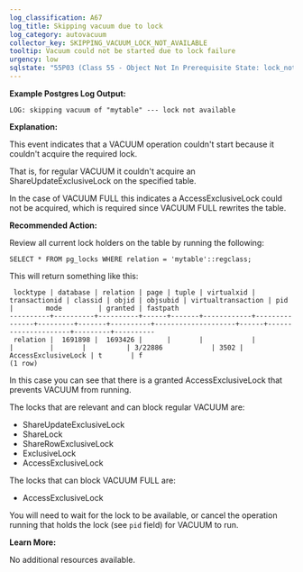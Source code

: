 ```yaml
---
log_classification: A67
log_title: Skipping vacuum due to lock
log_category: autovacuum
collector_key: SKIPPING_VACUUM_LOCK_NOT_AVAILABLE
tooltip: Vacuum could not be started due to lock failure
urgency: low
sqlstate: "55P03 (Class 55 - Object Not In Prerequisite State: lock_not_available)"
---
```


**Example Postgres Log Output:**

```
LOG: skipping vacuum of "mytable" --- lock not available
```

**Explanation:**

This event indicates that a VACUUM operation couldn't start because it couldn't
acquire the required lock.

That is, for regular VACUUM it couldn't acquire an ShareUpdateExclusiveLock on
the specified table.

In the case of VACUUM FULL this indicates a AccessExclusiveLock could not be
acquired, which is required since VACUUM FULL rewrites the table.

**Recommended Action:**

Review all current lock holders on the table by running the following:

```
SELECT * FROM pg_locks WHERE relation = 'mytable'::regclass;
```

This will return something like this:

```
 locktype | database | relation | page | tuple | virtualxid | transactionid | classid | objid | objsubid | virtualtransaction | pid  |        mode         | granted | fastpath
----------+----------+----------+------+-------+------------+---------------+---------+-------+----------+--------------------+------+---------------------+---------+----------
 relation |  1691898 |  1693426 |      |       |            |               |         |       |          | 3/22886            | 3502 | AccessExclusiveLock | t       | f
(1 row)
```

In this case you can see that there is a granted AccessExclusiveLock that prevents
VACUUM from running.

The locks that are relevant and can block regular VACUUM are:

* ShareUpdateExclusiveLock
* ShareLock
* ShareRowExclusiveLock
* ExclusiveLock
* AccessExclusiveLock

The locks that can block VACUUM FULL are:

* AccessExclusiveLock

You will need to wait for the lock to be available, or cancel the operation
running that holds the lock (see `pid` field) for VACUUM to run.

**Learn More:**

No additional resources available.

